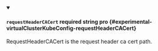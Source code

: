 
<details className="config-field" data-expandable="false" open>
<summary>

#### `requestHeaderCACert` <span className="config-field-required" data-required="false">required</span> <span className="config-field-type">string</span> <span className="config-field-default"></span> <span className="config-field-enum"></span> <span data-pro="false" className="config-field-pro">pro</span> {#experimental-virtualClusterKubeConfig-requestHeaderCACert}

RequestHeaderCACert is the request header ca cert path.

</summary>



</details>
